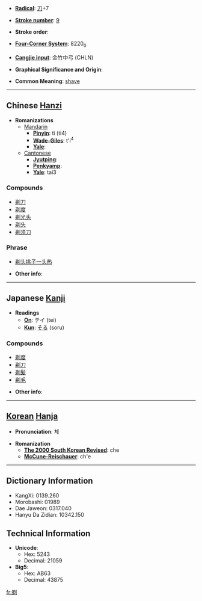 * '''[[Wiktionary:Chinese radical index| Radical]]''': [[Wiktionary:Chinese radical index 刀|刀]]+7

* '''[[Wiktionary:Chinese total strokes index|Stroke number]]''': [[Wiktionary:Chinese total strokes index 9|9]]

* '''Stroke order''': 

* '''[[Wiktionary:Chinese four corner index|Four-Corner System]]''': 8220<sub>0</sub>

* '''[[Wiktionary:Chinese Cangjie index|Cangjie input]]''': 金竹中弓 (CHLN)

* '''Graphical Significance and Origin''': 

* '''Common Meaning''': [[shave]]

----

== Chinese [[Hanzi]] ==

* '''Romanizations'''
** [[Mandarin]]
*** '''[[Pinyin]]''': tì (ti4)
*** '''[[Wade-Giles]]''': t'i<sup>4</sup>
*** '''[[Yale]]''': 
**[[Cantonese]]
***'''[[Jyutping]]''':
***'''[[Penkyamp]]''': 
***'''[[Yale]]''': tai3

===Compounds===
*[[剃刀]]
*[[剃度]]
*[[剃光头]]
*[[剃头]]
*[[剃须刀]]

===Phrase===
*[[剃头挑子一头热]]

* '''Other info''': 

----

== Japanese [[Kanji]] ==

* '''Readings'''
** '''[[On]]''': テイ (tei)
** '''[[Kun]]''': [[そる]] (soru)

===Compounds===
*[[剃度]]
*[[剃刀]]
*[[剃髪]]
*[[剃毛]]

* '''Other info''':  

----

== [[Korean]] [[Hanja]] ==

* '''Pronunciation''': 체

* '''Romanization'''
** '''[[The 2000 South Korean Revised Romanization|The 2000 South Korean Revised]]''': che
** '''[[McCune-Reischauer]]''': ch'e

----

== Dictionary Information ==

* KangXi: 0139.260
* Morobashi: 01989
* Dae Jaweon: 0317.040
* Hanyu Da Zidian: 10342.150

== Technical Information ==

* '''Unicode''':
** Hex: 5243
** Decimal: 21059
* '''Big5''':
** Hex: AB63
** Decimal: 43875

[[fr:剃]]